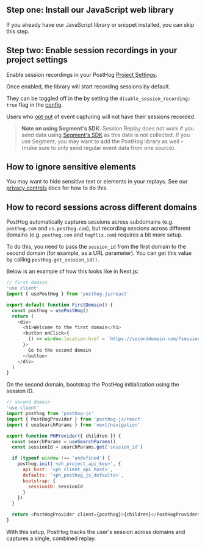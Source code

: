 

## Step one: Install our JavaScript web library

If you already have our JavaScript library or snippet installed, you can skip this step.


<JSInstallWeb />

## Step two: Enable session recordings in your project settings

Enable session recordings in your PostHog [Project Settings](https://app.posthog.com/project/settings).

<ProductScreenshot
  imageLight={EnableSessionReplayLight} 
  imageDark={EnableSessionReplayDark} 
  alt="Enable session recordings in your PostHog'"
  classes="rounded"
/>

Once enabled, the library will start recording sessions by default.

They can be toggled off in the by setting the `disable_session_recording: true` flag in the [config](/docs/libraries/js/config). 

Users who [opt out](/docs/libraries/js#opt-out-of-data-capture) of event capturing will not have their sessions recorded.

> **Note on using Segment's SDK**: Session Replay does not work if you send data using [Segment's SDK](/docs/libraries/segment) as this data is not collected. If you use Segment, you may want to add the PostHog library as well – (make sure to only send regular event data from one source).

## How to ignore sensitive elements

You may want to hide sensitive text or elements in your replays. See our [privacy controls](/docs/session-replay/privacy) docs for how to do this.

## How to record sessions across different domains

PostHog automatically captures sessions across subdomains (e.g. `posthog.com` and `us.posthog.com`), but recording sessions across different domains (e.g. `posthog.com` and `hogflix.com`) requires a bit more setup.

To do this, you need to pass the `session_id` from the first domain to the second domain (for example, as a URL parameter). You can get this value by calling `posthog.get_session_id()`.

Below is an example of how this looks like in Next.js:

```js
// first domain
'use client'
import { usePostHog } from 'posthog-js/react'

export default function FirstDomain() {
  const posthog = usePostHog()
  return (
    <div>
      <h1>Welcome to the first domain</h1>
      <button onClick={
        () => window.location.href = `https://seconddomain.com/?session_id=${posthog.get_session_id()}`
      }>
        Go to the second domain
      </button>
    </div>
  )
}
```

On the second domain, bootstrap the PostHog initialization using the session ID. 

```js
// second domain
'use client'
import posthog from 'posthog-js'
import { PostHogProvider } from 'posthog-js/react'
import { useSearchParams } from 'next/navigation'

export function PHProvider({ children }) {
  const searchParams = useSearchParams()
  const sessionId = searchParams.get('session_id')

  if (typeof window !== 'undefined') {
    posthog.init('<ph_project_api_key>', {
      api_host: '<ph_client_api_host>',
      defaults: '<ph_posthog_js_defaults>',
      bootstrap: {
        sessionID: sessionId
      }
    })
  }

  return <PostHogProvider client={posthog}>{children}</PostHogProvider>
}
```

With this setup, PostHog tracks the user's session across domains and captures a single, combined replay.

